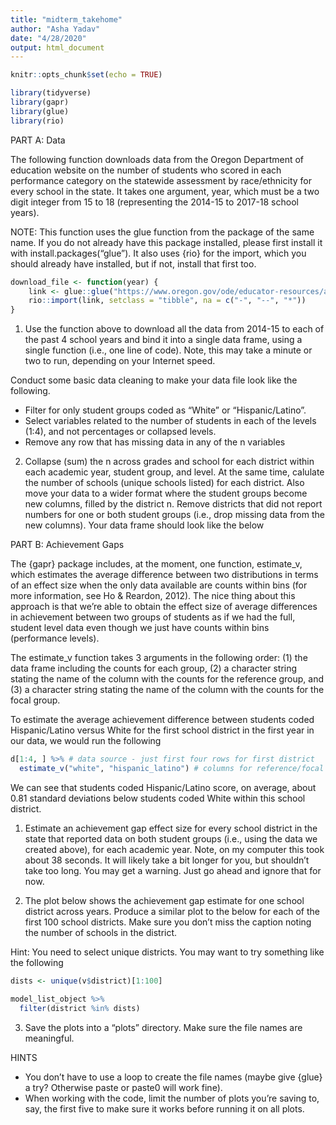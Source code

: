```yaml
---
title: "midterm_takehome"
author: "Asha Yadav"
date: "4/28/2020"
output: html_document
---
```


```r
knitr::opts_chunk$set(echo = TRUE)

library(tidyverse)
library(gapr)
library(glue)
library(rio)
```

PART A: Data

The following function downloads data from the Oregon Department of education website on the number of students who scored in each performance category on the statewide assessment by race/ethnicity for every school in the state. It takes one argument, year, which must be a two digit integer from 15 to 18 (representing the 2014-15 to 2017-18 school years).

NOTE: This function uses the glue function from the package of the same name. If you do not already have this package installed, please first install it with install.packages("glue"). It also uses {rio} for the import, which you should already have installed, but if not, install that first too.

```r
download_file <- function(year) {
    link <- glue::glue("https://www.oregon.gov/ode/educator-resources/assessment/TestResults20{year}/pagr_schools_ela_raceethnicity_{year-1}{year}.xlsx")
    rio::import(link, setclass = "tibble", na = c("-", "--", "*"))
}
```

1.  Use the function above to download all the data from 2014-15 to each of the past 4 school years and bind it into a single data frame, using a single function (i.e., one line of code). Note, this may take a minute or two to run, depending on your Internet speed.

Conduct some basic data cleaning to make your data file look like the following.

* Filter for only student groups coded as "White" or "Hispanic/Latino".
* Select variables related to the number of students in each of the levels (1:4), and not percentages or collapsed levels.
* Remove any row that has missing data in any of the n variables

2. Collapse (sum) the n across grades and school for each district within each academic year, student group, and level. At the same time, calulate the number of schools (unique schools listed) for each district. Also move your data to a wider format where the student groups become new columns, filled by the district n. Remove districts that did not report numbers for one or both student groups (i.e., drop missing data from the new columns). Your data frame should look like the below

PART B: Achievement Gaps

The {gapr} package includes, at the moment, one function, estimate_v, which estimates the average difference between two distributions in terms of an effect size when the only data available are counts within bins (for more information, see Ho & Reardon, 2012). The nice thing about this approach is that we’re able to obtain the effect size of average differences in achievement between two groups of students as if we had the full, student level data even though we just have counts within bins (performance levels).

The estimate_v function takes 3 arguments in the following order: (1) the data frame including the counts for each group, (2) a character string stating the name of the column with the counts for the reference group, and (3) a character string stating the name of the column with the counts for the focal group.

To estimate the average achievement difference between students coded Hispanic/Latino versus White for the first school district in the first year in our data, we would run the following

```r
d[1:4, ] %>% # data source - just first four rows for first district
  estimate_v("white", "hispanic_latino") # columns for reference/focal groups
```

We can see that students coded Hispanic/Latino score, on average, about 0.81 standard deviations below students coded White within this school district.

1. Estimate an achievement gap effect size for every school district in the state that reported data on both student groups (i.e., using the data we created above), for each academic year. Note, on my computer this took about 38 seconds. It will likely take a bit longer for you, but shouldn’t take too long. You may get a warning. Just go ahead and ignore that for now.

2. The plot below shows the achievement gap estimate for one school district across years. Produce a similar plot to the below for each of the first 100 school districts. Make sure you don’t miss the caption noting the number of schools in the district.

Hint: You need to select unique districts. You may want to try something like the following

```r
dists <- unique(v$district)[1:100]

model_list_object %>% 
  filter(district %in% dists)
```

3. Save the plots into a “plots” directory. Make sure the file names are meaningful.

HINTS

* You don’t have to use a loop to create the file names (maybe give {glue} a try? Otherwise paste or paste0 will work fine).
* When working with the code, limit the number of plots you’re saving to, say, the first five to make sure it works before running it on all plots.

